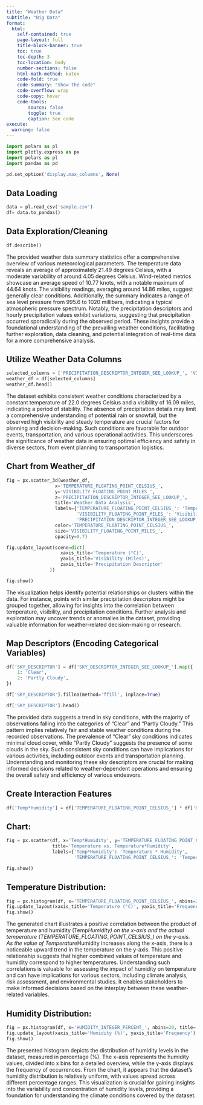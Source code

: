 ```yaml
---
title: "Weather Data"
subtitle: "Big Data"
format:
  html:
    self-contained: true
    page-layout: full
    title-block-banner: true
    toc: true
    toc-depth: 3
    toc-location: body
    number-sections: false
    html-math-method: katex
    code-fold: true
    code-summary: "Show the code"
    code-overflow: wrap
    code-copy: hover
    code-tools:
        source: false
        toggle: true
        caption: See code
execute:
  warning: false
---
```

```python
import polars as pl
import plotly.express as px
import polars as pl
import pandas as pd

pd.set_option('display.max_columns', None)
```

## Data Loading 

```python
data = pl.read_csv('sample.csv')
df= data.to_pandas()
```



## Data Exploration/Cleaning

```python
df.describe()
```

The provided weather data summary statistics offer a comprehensive overview of various meteorological parameters. The temperature data reveals an average of approximately 21.49 degrees Celsius, with a moderate variability of around 4.05 degrees Celsius. Wind-related metrics showcase an average speed of 10.77 knots, with a notable maximum of 44.64 knots. The visibility readings, averaging around 14.86 miles, suggest generally clear conditions. Additionally, the summary indicates a range of sea level pressure from 995.6 to 1020 millibars, indicating a typical atmospheric pressure spectrum. Notably, the precipitation descriptors and hourly precipitation values exhibit variations, suggesting that precipitation occurred sporadically during the observed period. These insights provide a foundational understanding of the prevailing weather conditions, facilitating further exploration, data cleaning, and potential integration of real-time data for a more comprehensive analysis.




## Utilize Weather Data Columns
```python
selected_columns = ['PRECIPITATION_DESCRIPTOR_INTEGER_SEE_LOOKUP_', 'VISIBILITY_FLOATING_POINT_MILES_', 'TEMPERATURE_FLOATING_POINT_CELSIUS_']
weather_df = df[selected_columns]
weather_df.head()
```

The dataset exhibits consistent weather conditions characterized by a constant temperature of 22.0 degrees Celsius and a visibility of 16.09 miles, indicating a period of stability. The absence of precipitation details may limit a comprehensive understanding of potential rain or snowfall, but the observed high visibility and steady temperature are crucial factors for planning and decision-making. Such conditions are favorable for outdoor events, transportation, and various operational activities. This underscores the significance of weather data in ensuring optimal efficiency and safety in diverse sectors, from event planning to transportation logistics.


## Chart from Weather_df
```python
fig = px.scatter_3d(weather_df,
                  x='TEMPERATURE_FLOATING_POINT_CELSIUS_',
                  y='VISIBILITY_FLOATING_POINT_MILES_',
                  z='PRECIPITATION_DESCRIPTOR_INTEGER_SEE_LOOKUP_',
                  title='Weather Data Analysis',
                  labels={'TEMPERATURE_FLOATING_POINT_CELSIUS_': 'Temperature (°C)',
                          'VISIBILITY_FLOATING_POINT_MILES_': 'Visibility (Miles)',
                          'PRECIPITATION_DESCRIPTOR_INTEGER_SEE_LOOKUP_': 'Precipitation Descriptor'},
                  color='TEMPERATURE_FLOATING_POINT_CELSIUS_',
                  size='VISIBILITY_FLOATING_POINT_MILES_',
                  opacity=0.7)

fig.update_layout(scene=dict(
                    xaxis_title='Temperature (°C)',
                    yaxis_title='Visibility (Miles)',
                    zaxis_title='Precipitation Descriptor'
                ))

fig.show()

```

The visualization helps identify potential relationships or clusters within the data. For instance, points with similar precipitation descriptors might be grouped together, allowing for insights into the correlation between temperature, visibility, and precipitation conditions. Further analysis and exploration may uncover trends or anomalies in the dataset, providing valuable information for weather-related decision-making or research.


## Map Descriptors (Encoding Categorical Variables)
```python

df['SKY_DESCRIPTOR'] = df['SKY_DESCRIPTOR_INTEGER_SEE_LOOKUP_'].map({
    1: 'Clear',
    2: 'Partly Cloudy',
})

df['SKY_DESCRIPTOR'].fillna(method='ffill', inplace=True)

df['SKY_DESCRIPTOR'].head()
```

The provided data suggests a trend in sky conditions, with the majority of observations falling into the categories of "Clear" and "Partly Cloudy." This pattern implies relatively fair and stable weather conditions during the recorded observations. The prevalence of "Clear" sky conditions indicates minimal cloud cover, while "Partly Cloudy" suggests the presence of some clouds in the sky. Such consistent sky conditions can have implications for various activities, including outdoor events and transportation planning. Understanding and monitoring these sky descriptors are crucial for making informed decisions related to weather-dependent operations and ensuring the overall safety and efficiency of various endeavors.


## Create Interaction Features
```python

df['Temp*Humidity'] = df['TEMPERATURE_FLOATING_POINT_CELSIUS_'] * df['HUMIDITY_INTEGER_PERCENT_']

```

## Chart:
```python
fig = px.scatter(df, x='Temp*Humidity', y='TEMPERATURE_FLOATING_POINT_CELSIUS_', 
                 title='Temperature vs. Temperature*Humidity',
                 labels={'Temp*Humidity': 'Temperature * Humidity', 
                         'TEMPERATURE_FLOATING_POINT_CELSIUS_': 'Temperature (°C)'})

fig.show()
```




## Temperature Distribution:
```python
fig = px.histogram(df, x='TEMPERATURE_FLOATING_POINT_CELSIUS_', nbins=20, title='Temperature Distribution')
fig.update_layout(xaxis_title='Temperature (°C)', yaxis_title='Frequency')
fig.show()
```

The generated chart illustrates a positive correlation between the product of temperature and humidity (Temp*Humidity) on the x-axis and the actual temperature (TEMPERATURE_FLOATING_POINT_CELSIUS_) on the y-axis. As the value of Temperature*Humidity increases along the x-axis, there is a noticeable upward trend in the temperature on the y-axis. This positive relationship suggests that higher combined values of temperature and humidity correspond to higher temperatures. Understanding such correlations is valuable for assessing the impact of humidity on temperature and can have implications for various sectors, including climate analysis, risk assessment, and environmental studies. It enables stakeholders to make informed decisions based on the interplay between these weather-related variables.


## Humidity Distribution:
```python
fig = px.histogram(df, x='HUMIDITY_INTEGER_PERCENT_', nbins=20, title='Humidity Distribution')
fig.update_layout(xaxis_title='Humidity (%)', yaxis_title='Frequency')
fig.show()
```


The presented histogram depicts the distribution of humidity levels in the dataset, measured in percentage (%). The x-axis represents the humidity values, divided into x bins for a detailed overview, while the y-axis displays the frequency of occurrences. From the chart, it appears that the dataset's humidity distribution is relatively uniform, with values spread across different percentage ranges. This visualization is crucial for gaining insights into the variability and concentration of humidity levels, providing a foundation for understanding the climate conditions covered by the dataset. 
